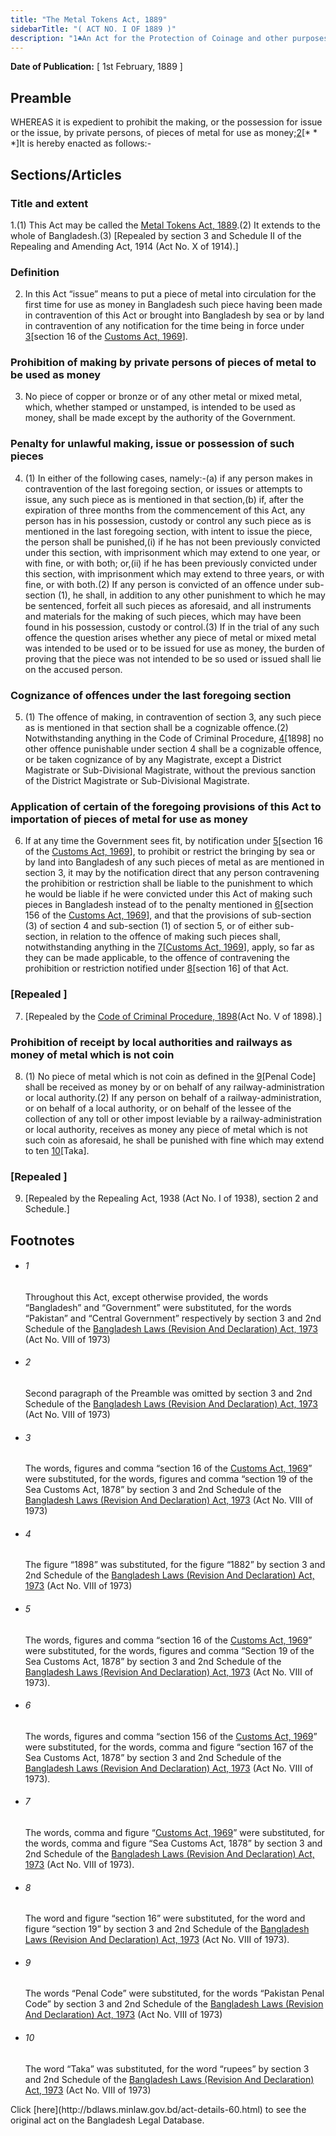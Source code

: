 ```yaml
---
title: "The Metal Tokens Act, 1889"
sidebarTitle: "( ACT NO. I OF 1889 )"
description: "1♣An Act for the Protection of Coinage and other purposes"
---
```


**Date of Publication:** [ 1st February, 1889 ]

## Preamble

WHEREAS it is expedient to prohibit the making, or the possession for issue or the issue, by private persons, of pieces of metal for use as money;[2](1)[\* \* \*]It is hereby enacted as follows:-

## Sections/Articles

### Title and extent

1.(1) This Act may be called the [Metal Tokens Act, 1889](/laws/volume-3/act-60 "Metal Tokens Act, 1889").(2) It extends to the whole of Bangladesh.(3) [Repealed by section 3 and Schedule II of the Repealing and Amending Act, 1914 (Act No. X of 1914).]

### Definition

2. In this Act “issue” means to put a piece of metal into circulation for the first time for use as money in Bangladesh such piece having been made in contravention of this Act or brought into Bangladesh by sea or by land in contravention of any notification for the time being in force under [3](1)[section 16 of the [Customs Act, 1969](/laws/volume-14/act-354 "Customs Act, 1969")].

### Prohibition of making by private persons of pieces of metal to be used as money

3. No piece of copper or bronze or of any other metal or mixed metal, which, whether stamped or unstamped, is intended to be used as money, shall be made except by the authority of the Government.

### Penalty for unlawful making, issue or possession of such pieces

4. (1) In either of the following cases, namely:-(a) if any person makes in contravention of the last foregoing section, or issues or attempts to issue, any such piece as is mentioned in that section,(b) if, after the expiration of three months from the commencement of this Act, any person has in his possession, custody or control any such piece as is mentioned in the last foregoing section, with intent to issue the piece, the person shall be punished,(i) if he has not been previously convicted under this section, with imprisonment which may extend to one year, or with fine, or with both; or,(ii) if he has been previously convicted under this section, with imprisonment which may extend to three years, or with fine, or with both.(2) If any person is convicted of an offence under sub-section (1), he shall, in addition to any other punishment to which he may be sentenced, forfeit all such pieces as aforesaid, and all instruments and materials for the making of such pieces, which may have been found in his possession, custody or control.(3) If in the trial of any such offence the question arises whether any piece of metal or mixed metal was intended to be used or to be issued for use as money, the burden of proving that the piece was not intended to be so used or issued shall lie on the accused person.

### Cognizance of offences under the last foregoing section

5. (1) The offence of making, in contravention of section 3, any such piece as is mentioned in that section shall be a cognizable offence.(2) Notwithstanding anything in the Code of Criminal Procedure, [4](1)[1898] no other offence punishable under section 4 shall be a cognizable offence, or be taken cognizance of by any Magistrate, except a District Magistrate or Sub-Divisional Magistrate, without the previous sanction of the District Magistrate or Sub-Divisional Magistrate.

### Application of certain of the foregoing provisions of this Act to importation of pieces of metal for use as money

6. If at any time the Government sees fit, by notification under [5](1)[section 16 of the [Customs Act, 1969](/laws/volume-14/act-354 "Customs Act, 1969")], to prohibit or restrict the bringing by sea or by land into Bangladesh of any such pieces of metal as are mentioned in section 3, it may by the notification direct that any person contravening the prohibition or restriction shall be liable to the punishment to which he would be liable if he were convicted under this Act of making such pieces in Bangladesh instead of to the penalty mentioned in [6](2)[section 156 of the [Customs Act, 1969](/laws/volume-14/act-354 "Customs Act, 1969")], and that the provisions of sub-section (3) of section 4 and sub-section (1) of section 5, or of either sub-section, in relation to the offence of making such pieces shall, notwithstanding anything in the [7](3)[[Customs Act, 1969](/laws/volume-14/act-354 "Customs Act, 1969")], apply, so far as they can be made applicable, to the offence of contravening the prohibition or restriction notified under [8](4)[section 16] of that Act.

### [Repealed ]

7. [Repealed by the [Code of Criminal Procedure, 1898](/laws/volume-4/act-75 "Code of Criminal Procedure, 1898")(Act No. V of 1898).]

### Prohibition of receipt by local authorities and railways as money of metal which is not coin

8. (1) No piece of metal which is not coin as defined in the [9](1)[Penal Code] shall be received as money by or on behalf of any railway-administration or local authority.(2) If any person on behalf of a railway-administration, or on behalf of a local authority, or on behalf of the lessee of the collection of any toll or other impost leviable by a railway-administration or local authority, receives as money any piece of metal which is not such coin as aforesaid, he shall be punished with fine which may extend to ten [10](2)[Taka].

### [Repealed ]

9. [Repealed by the Repealing Act, 1938 (Act No. I of 1938), section 2 and Schedule.]

## Footnotes

- ###### 1

  Throughout this Act, except otherwise provided, the words “Bangladesh” and “Government” were substituted, for the words “Pakistan” and “Central Government” respectively by section 3 and 2nd Schedule of the [Bangladesh Laws (Revision And Declaration) Act, 1973](/laws/volume-17/act-430 "Bangladesh Laws (Revision And Declaration) Act, 1973") (Act No. VIII of 1973)

- ###### 2

  Second paragraph of the Preamble was omitted by section 3 and 2nd Schedule of the [Bangladesh Laws (Revision And Declaration) Act, 1973](/laws/volume-17/act-430 "Bangladesh Laws (Revision And Declaration) Act, 1973") (Act No. VIII of 1973)

- ###### 3

  The words, figures and comma “section 16 of the [Customs Act, 1969](/laws/volume-14/act-354 "Customs Act, 1969")” were substituted, for the words, figures and comma “section 19 of the Sea Customs Act, 1878” by section 3 and 2nd Schedule of the [Bangladesh Laws (Revision And Declaration) Act, 1973](/laws/volume-17/act-430 "Bangladesh Laws (Revision And Declaration) Act, 1973") (Act No. VIII of 1973)

- ###### 4

  The figure “1898” was substituted, for the figure “1882” by section 3 and 2nd Schedule of the [Bangladesh Laws (Revision And Declaration) Act, 1973](/laws/volume-17/act-430 "Bangladesh Laws (Revision And Declaration) Act, 1973") (Act No. VIII of 1973)

- ###### 5

  The words, figures and comma “section 16 of the [Customs Act, 1969](/laws/volume-14/act-354 "Customs Act, 1969")” were substituted, for the words, figures and comma “Section 19 of the Sea Customs Act, 1878” by section 3 and 2nd Schedule of the [Bangladesh Laws (Revision And Declaration) Act, 1973](/laws/volume-17/act-430 "Bangladesh Laws (Revision And Declaration) Act, 1973") (Act No. VIII of 1973).

- ###### 6

  The words, figures and comma “section 156 of the [Customs Act, 1969](/laws/volume-14/act-354 "Customs Act, 1969")” were substituted, for the words, comma and figure “section 167 of the Sea Customs Act, 1878” by section 3 and 2nd Schedule of the [Bangladesh Laws (Revision And Declaration) Act, 1973](/laws/volume-17/act-430 "Bangladesh Laws (Revision And Declaration) Act, 1973") (Act No. VIII of 1973).

- ###### 7

  The words, comma and figure “[Customs Act, 1969](/laws/volume-14/act-354 "Customs Act, 1969")” were substituted, for the words, comma and figure “Sea Customs Act, 1878” by section 3 and 2nd Schedule of the [Bangladesh Laws (Revision And Declaration) Act, 1973](/laws/volume-17/act-430 "Bangladesh Laws (Revision And Declaration) Act, 1973") (Act No. VIII of 1973).

- ###### 8

  The word and figure “section 16” were substituted, for the word and figure “section 19” by section 3 and 2nd Schedule of the [Bangladesh Laws (Revision And Declaration) Act, 1973](/laws/volume-17/act-430 "Bangladesh Laws (Revision And Declaration) Act, 1973") (Act No. VIII of 1973).

- ###### 9

  The words “Penal Code” were substituted, for the words “Pakistan Penal Code” by section 3 and 2nd Schedule of the [Bangladesh Laws (Revision And Declaration) Act, 1973](/laws/volume-17/act-430 "Bangladesh Laws (Revision And Declaration) Act, 1973") (Act No. VIII of 1973)

- ###### 10

  The word “Taka” was substituted, for the word “rupees” by section 3 and 2nd Schedule of the [Bangladesh Laws (Revision And Declaration) Act, 1973](/laws/volume-17/act-430 "Bangladesh Laws (Revision And Declaration) Act, 1973") (Act No. VIII of 1973)

<Note>
  Click [here](http://bdlaws.minlaw.gov.bd/act-details-60.html) to see the original act on the Bangladesh Legal Database.
</Note>

